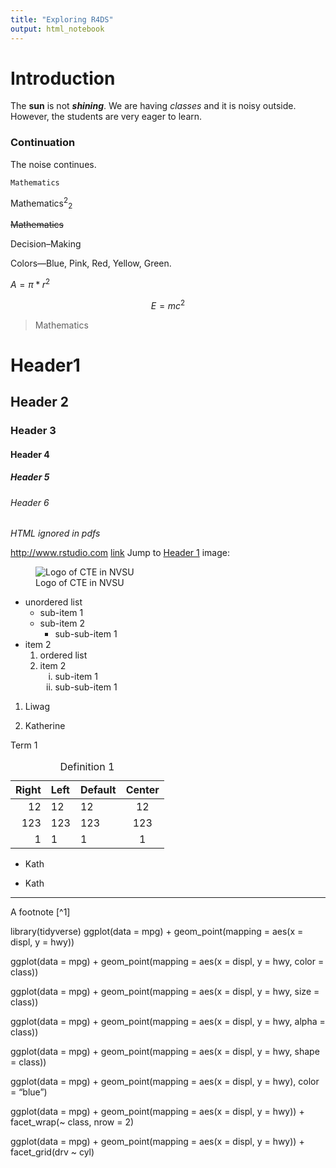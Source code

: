 ```yaml
---
title: "Exploring R4DS"
output: html_notebook
---
```

# Introduction

The **sun** is not ***shining***. We are having *classes* and it is noisy outside. However, the students are very eager to learn.

### Continuation

The noise continues.

`Mathematics`

Mathematics^2^~2~

~~Mathematics~~

Decision--Making

Colors---Blue, Pink, Red, Yellow, Green.

$A = \pi*r^{2}$

$$E = mc^{2}$$

>Mathematics

# Header1 {#anchor}

## Header 2 {#css_id}

### Header 3 {.css_class}

#### Header 4

##### Header 5

###### Header 6

\textbf{Tex ignored in HTML}
<em>HTML ignored in pdfs</em>

<http://www.rstudio.com>
[link](www.rstudio.com)
Jump to [Header 1](#anchor)
image:
  
![Logo of CTE in NVSU](cted.png)

* unordered list
  + sub-item 1
  + sub-item 2
    - sub-sub-item 1
    
* item 2
  1. ordered list
  2. item 2
      i) sub-item 1
      ii) sub-sub-item 1
      
(@) Liwag

(@) Katherine

Term 1

: Definition 1

| Right | Left | Default | Center |
|------:|:-----|---------|:------:|
| 12 | 12 | 12 | 12 |
| 123 | 123 | 123 | 123 |
| 1 | 1 | 1 | 1 |

- Kath

- Kath

***

A footnote [^1]

library(tidyverse)
ggplot(data = mpg) +
geom_point(mapping = aes(x = displ, y = hwy))

ggplot(data = mpg) +
geom_point(mapping = aes(x = displ, y = hwy, color = class))

ggplot(data = mpg) +
geom_point(mapping = aes(x = displ, y = hwy, size = class))

ggplot(data = mpg) +
geom_point(mapping = aes(x = displ, y = hwy, alpha = class))

ggplot(data = mpg) +
geom_point(mapping = aes(x = displ, y = hwy, shape = class))

ggplot(data = mpg) +
geom_point(mapping = aes(x = displ, y = hwy), color = "blue")

ggplot(data = mpg) +
geom_point(mapping = aes(x = displ, y = hwy)) +
facet_wrap(~ class, nrow = 2)

ggplot(data = mpg) +
geom_point(mapping = aes(x = displ, y = hwy)) +
facet_grid(drv ~ cyl)